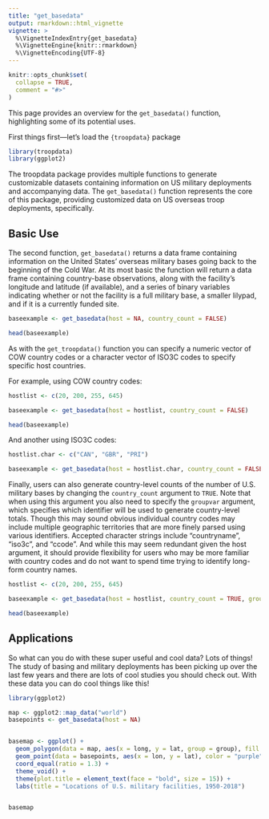 ```yaml
---
title: "get_basedata"
output: rmarkdown::html_vignette
vignette: >
  %\VignetteIndexEntry{get_basedata}
  %\VignetteEngine{knitr::rmarkdown}
  %\VignetteEncoding{UTF-8}
---
```


```r
knitr::opts_chunk$set(
  collapse = TRUE,
  comment = "#>"
)

```

This page provides an overview for the `get_basedata()` function, highlighting some of its potential uses.

First things first—let's load the `{troopdata}` package


```r
library(troopdata)
library(ggplot2)

```

The troopdata package provides multiple functions to generate customizable datasets containing information on US military deployments and accompanying data. The `get_basedata()` function represents the core of this package, providing customized data on US overseas troop deployments, specifically.

## Basic Use

The second function, `get_basedata()` returns a data frame containing information on the United States' overseas military bases going back to the beginning of the Cold War. At its most basic the function will return a data frame containing country-base observations, along with the facility's longitude and latitude (if available), and a series of binary variables indicating whether or not the facility is a full military base, a smaller lilypad, and if it is a currently funded site.

```r

baseexample <- get_basedata(host = NA, country_count = FALSE)

head(baseexample)

```

As with the `get_troopdata()` function you can specify a numeric vector of COW country codes or a character vector of ISO3C codes to specify specific host countries. 

For example, using COW country codes:
 
```r

hostlist <- c(20, 200, 255, 645)

baseexample <- get_basedata(host = hostlist, country_count = FALSE)

head(baseexample)

```

And another using ISO3C codes:

```r

hostlist.char <- c("CAN", "GBR", "PRI")

baseexample <- get_basedata(host = hostlist.char, country_count = FALSE)

```


Finally, users can also generate country-level counts of the number of U.S. military bases by changing the `country_count` argument to `TRUE`. Note that when using this argument you also need to specify the `groupvar` argument, which specifies which identifier will be used to generate country-level totals. Though this may sound obvious individual country codes may include multiple geographic territories that are more finely parsed using various identifiers. Accepted character strings include "countryname", "iso3c", and "ccode". And while this may seem redundant given the host argument, it should provide flexibility for users who may be more familiar with country codes and do not want to spend time trying to identify long-form country names.

```r

hostlist <- c(20, 200, 255, 645)

baseexample <- get_basedata(host = hostlist, country_count = TRUE, groupvar = "ccode")

head(baseexample)

```

## Applications

So what can you do with these super useful and cool data? Lots of things! The study of basing and military deployments has been picking up over the last few years and there are lots of cool studies you should check out. With these data you can do cool things like this!

```r

library(ggplot2)

map <- ggplot2::map_data("world")
basepoints <- get_basedata(host = NA)


basemap <- ggplot() +
  geom_polygon(data = map, aes(x = long, y = lat, group = group), fill = "gray80", color = "white", size = 0.1) +
  geom_point(data = basepoints, aes(x = lon, y = lat), color = "purple", alpha = 0.6) +
  coord_equal(ratio = 1.3) +
  theme_void() +
  theme(plot.title = element_text(face = "bold", size = 15)) +
  labs(title = "Locations of U.S. military facilities, 1950-2018")


basemap

```
